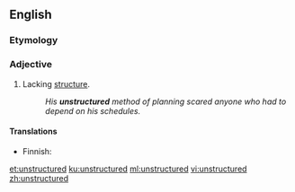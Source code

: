 ==English==

===Etymology===
{{prefix|en|un|structured}}

===Adjective===
{{en-adj}}

# Lacking [[structure]].
#: ''His '''unstructured''' method of planning scared anyone who had to depend on his schedules.''

====Translations====
{{trans-top|Lacking structure}}
* Finnish: {{t+|fi|epämuodollinen}}
{{trans-mid}}
{{trans-bottom}}

[[et:unstructured]]
[[ku:unstructured]]
[[ml:unstructured]]
[[vi:unstructured]]
[[zh:unstructured]]
